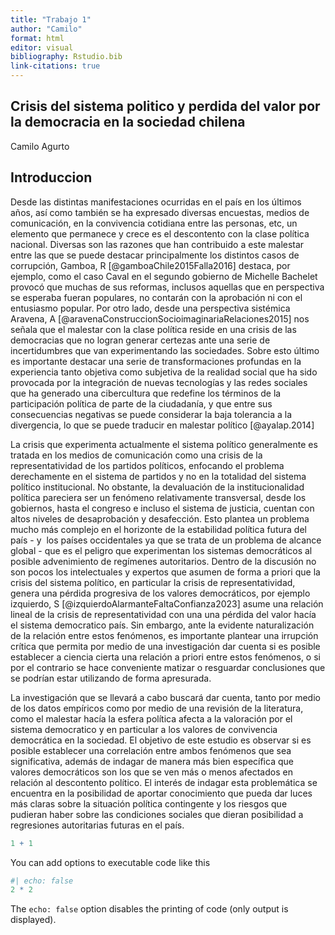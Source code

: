 ```yaml
---
title: "Trabajo 1"
author: "Camilo"
format: html
editor: visual
bibliography: Rstudio.bib
link-citations: true 
---
```


## Crisis del sistema politico y perdida del valor por la democracia en la sociedad chilena

Camilo Agurto

## Introduccion

Desde las distintas manifestaciones ocurridas en el país en los últimos años, así como también se ha expresado diversas encuestas, medios de comunicación, en la convivencia cotidiana entre las personas, etc, un elemento que permanece y crece es el descontento con la clase política nacional. Diversas son las razones que han contribuido a este malestar entre las que se puede destacar principalmente los distintos casos de corrupción, Gamboa, R [@gamboaChile2015Falla2016] destaca, por ejemplo, como el caso Caval en el segundo gobierno de Michelle Bachelet provocó que muchas de sus reformas, inclusos aquellas que en perspectiva se esperaba fueran populares, no contarán con la aprobación ni con el entusiasmo popular. Por otro lado, desde una perspectiva sistémica Aravena, A [@aravenaConstruccionSocioimaginariaRelaciones2015] nos señala que el malestar con la clase política reside en una crisis de las democracias que no logran generar certezas ante una serie de incertidumbres que van experimentando las sociedades. Sobre esto último es importante destacar una serie de transformaciones profundas en la experiencia tanto objetiva como subjetiva de la realidad social que ha sido provocada por la integración de nuevas tecnologías y las redes sociales que ha generado una cibercultura que redefine los términos de la participación política de parte de la ciudadanía, y que entre sus consecuencias negativas se puede considerar la baja tolerancia a la divergencia, lo que se puede traducir en malestar político [@ayalap.2014]

La crisis que experimenta actualmente el sistema político generalmente es tratada en los medios de comunicación como una crisis de la representatividad de los partidos políticos, enfocando el problema derechamente en el sistema de partidos y no en la totalidad del sistema político institucional. No obstante, la devaluación de la institucionalidad política pareciera ser un fenómeno relativamente transversal, desde los gobiernos, hasta el congreso e incluso el sistema de justicia, cuentan con altos niveles de desaprobación y desafección. Esto plantea un problema mucho más complejo en el horizonte de la estabilidad política futura del país - y  los países occidentales ya que se trata de un problema de alcance global - que es el peligro que experimentan los sistemas democráticos al posible advenimiento de regímenes autoritarios. Dentro de la discusión no son pocos los intelectuales y expertos que asumen de forma a priori que la crisis del sistema político, en particular la crisis de representatividad, genera una pérdida progresiva de los valores democráticos, por ejemplo izquierdo, S [@izquierdoAlarmanteFaltaConfianza2023] asume una relación lineal de la crisis de representatividad con una una pérdida del valor hacía el sistema democratico país. Sin embargo, ante la evidente naturalización de la relación entre estos fenómenos, es importante plantear una irrupción crítica que permita por medio de una investigación dar cuenta si es posible establecer a ciencia cierta una relación a priori entre estos fenómenos, o si por el contrario se hace conveniente matizar o resguardar conclusiones que se podrían estar utilizando de forma apresurada. 

La investigación que se llevará a cabo buscará dar cuenta, tanto por medio de los datos empíricos como por medio de una revisión de la literatura, como el malestar hacía la esfera política afecta a la valoración por el sistema democratico y en particular a los valores de convivencia democrática en la sociedad. El objetivo de este estudio es observar si es posible establecer una correlación entre ambos fenómenos que sea significativa, además de indagar de manera más bien específica que valores democráticos son los que se ven más o menos afectados en relación al descontento político. El interés de indagar esta problemática se encuentra en la posibilidad de aportar conocimiento que pueda dar luces más claras sobre la situación política contingente y los riesgos que pudieran haber sobre las condiciones sociales que dieran posibilidad a regresiones autoritarias futuras en el país.

```r
1 + 1
```

You can add options to executable code like this

```r
#| echo: false
2 * 2
```

The `echo: false` option disables the printing of code (only output is displayed).
